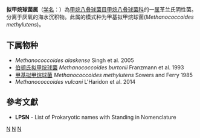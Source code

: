 {{Automatic taxobox
| taxon = Methanococcoides
| authority = Sowers and Ferry, 1985
| type species = 甲基拟甲烷球菌<br>''Methanococcoides methylutens''
| type species authority = Sowers and Ferry 1985
}}
'''拟甲烷球菌属'''（[[学名|学名]]：{{lang|la|''Methanococcoides''}}）為[[甲烷八叠球菌目|甲烷八叠球菌目]][[甲烷八叠球菌科|甲烷八叠球菌科]]的一[[属|属]]革兰氏阴性菌。分离于厌氧的海水沉积物。此属的模式种为甲基拟甲烷球菌(''Methanococcoides methylutens'')。

==下属物种==
* ''Methanococcoides alaskense'' Singh et al. 2005
* [[伯顿氏拟甲烷球菌|伯顿氏拟甲烷球菌]] ''Methanococcoides burtonii'' Franzmann et al. 1993
* [[甲基拟甲烷球菌|甲基拟甲烷球菌]] ''Methanococcoides methylutens'' Sowers and Ferry 1985
* ''Methanococcoides vulcani'' L'Haridon et al. 2014

==參考文獻==
{{reflist}}
* '''LPSN''' - List of Prokaryotic names with Standing in Nomenclature

{{taxonbar}}

[[Category:革兰氏阴性菌|N]]
[[Category:甲烷八叠球菌科|N]]
[[Category:1985年描述的分类群|N]]